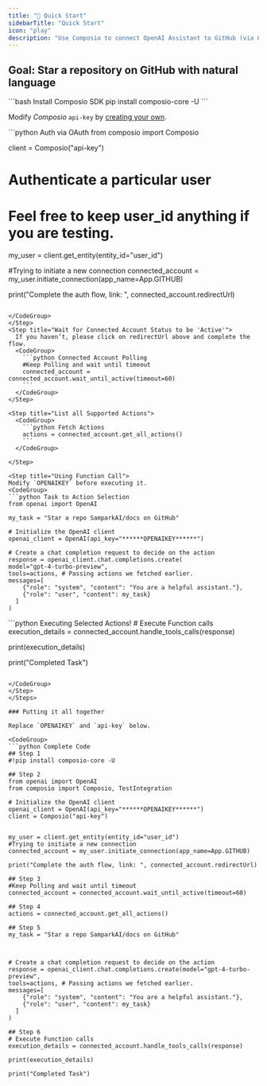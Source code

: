 ```yaml
---
title: "🚀 Quick Start"
sidebarTitle: "Quick Start"
icon: "play"
description: "Use Composio to connect OpenAI Assistant to GitHub (via OAUTH2) to perform a task using natural language"
---
```


## Goal: Star a repository on GitHub with natural language

<Steps>

<Step title="Install Composio Package">
<CodeGroup>
```bash Install Composio SDK 
pip install composio-core -U
```
</CodeGroup>
</Step>
<Step>

Modify _Composio_ `api-key` by [creating your own](https://app.composio.dev/api_keys).

<CodeGroup>
```python Auth via OAuth 
from composio import Composio

client = Composio("api-key")

# Authenticate a particular user

# Feel free to keep user_id anything if you are testing.

my_user = client.get_entity(entity_id="user_id")

#Trying to initiate a new connection
connected_account = my_user.initiate_connection(app_name=App.GITHUB)

print("Complete the auth flow, link: ", connected_account.redirectUrl)

```

</CodeGroup>
</Step>
<Step title="Wait for Connected Account Status to be 'Active'">
  If you haven’t, please click on redirectUrl above and complete the flow.
  <CodeGroup>
    ```python Connected Account Polling
    #Keep Polling and wait until timeout
    connected_account = connected_account.wait_until_active(timeout=60)
    ```
  </CodeGroup>
</Step>

<Step title="List all Supported Actions">
  <CodeGroup>
    ```python Fetch Actions
    actions = connected_account.get_all_actions()
    ```
  </CodeGroup>

</Step>

<Step title="Using Function Call">
Modify `OPENAIKEY` before executing it.
<CodeGroup>
```python Task to Action Selection
from openai import OpenAI

my_task = "Star a repo SamparkAI/docs on GitHub"

# Initialize the OpenAI client
openai_client = OpenAI(api_key="******OPENAIKEY******")

# Create a chat completion request to decide on the action
response = openai_client.chat.completions.create(
model="gpt-4-turbo-preview",
tools=actions, # Passing actions we fetched earlier.
messages=[
    {"role": "system", "content": "You are a helpful assistant."},
    {"role": "user", "content": my_task}
  ]
)
```

</CodeGroup>
</Step>

<Step title="Handle Tool Calls - Execute Actions">
<CodeGroup>
```python Executing Selected Actions!
# Execute Function calls
execution_details = connected_account.handle_tools_calls(response)

print(execution_details)

print("Completed Task")

```

</CodeGroup>
</Step>
</Steps>

### Putting it all together

Replace `OPENAIKEY` and `api-key` below.

<CodeGroup>
```python Complete Code
## Step 1
#!pip install composio-core -U

## Step 2
from openai import OpenAI
from composio import Composio, TestIntegration

# Initialize the OpenAI client
openai_client = OpenAI(api_key="******OPENAIKEY******")
client = Composio("api-key")


my_user = client.get_entity(entity_id="user_id")
#Trying to initiate a new connection
connected_account = my_user.initiate_connection(app_name=App.GITHUB)

print("Complete the auth flow, link: ", connected_account.redirectUrl)

## Step 3
#Keep Polling and wait until timeout
connected_account = connected_account.wait_until_active(timeout=60)

## Step 4
actions = connected_account.get_all_actions()

## Step 5
my_task = "Star a repo SamparkAI/docs on GitHub"



# Create a chat completion request to decide on the action
response = openai_client.chat.completions.create(model="gpt-4-turbo-preview",
tools=actions, # Passing actions we fetched earlier.
messages=[
    {"role": "system", "content": "You are a helpful assistant."},
    {"role": "user", "content": my_task}
  ]
)

## Step 6
# Execute Function calls
execution_details = connected_account.handle_tools_calls(response)

print(execution_details)

print("Completed Task")
```

</CodeGroup>

